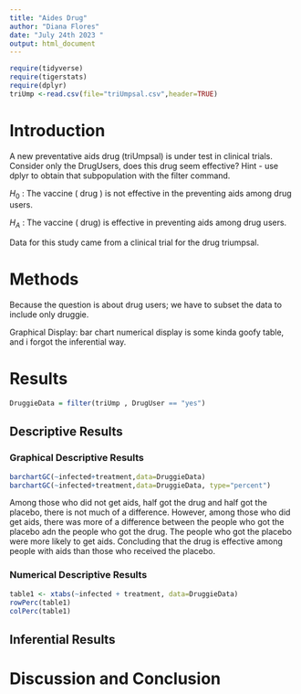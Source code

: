 ```yaml
---
title: "Aides Drug"
author: "Diana Flores"
date: "July 24th 2023 "
output: html_document
---
```


```r
require(tidyverse)
require(tigerstats)
require(dplyr)
triUmp <-read.csv(file="triUmpsal.csv",header=TRUE)
```

# Introduction

<!--In this section you explain what you are trying to show.  Where did the data come from?  What is the research or other question you are trying to answer?.  If you skimp in this section expect to be marked down in your grade. Paint a picture of the project a couple of paragraphs is expected!-->

A new  preventative aids drug (triUmpsal) is under test in clinical trials. Consider only the DrugUsers, does this drug seem effective?  Hint - use dplyr to obtain that subpopulation with the filter command.

$H_0$ : The vaccine ( drug ) is not effective in the preventing aids among drug users.


$H_A$ : The vaccine ( drug) is effective in preventing aids among drug users.

Data for this study came from a clinical trial for the drug triumpsal.




# Methods

<!--Decide on your methods:  use "variable analysis" or other appropriate descriptors.  Make sure to choose at least one graphical method and at least one numerical method. Discuss what data manipulations may be needed for example subsetting or other binning procedures and what sort of graphical displays and inferential tools will be used!-->

Because the question is about drug users; we have to subset the data to include only druggie.

Graphical Display: 
bar chart
numerical display is some kinda goofy table,
and i forgot the inferential way.




# Results

<!--Divide this section into two sub-sections:  One for your descriptive  results and one for your inferential results.!-->

```r
DruggieData = filter(triUmp , DrugUser == "yes")
```


## Descriptive Results

### Graphical Descriptive Results

<!--Graphical results here.  Make sure to show your code.  Provide appropriate labels for axes, giving units if possible, and provide a good title for the graph, too.  Use the graphical results to describe the patterns if any that exist in the data as focused toward the research question. Bottom line is to explain the features of the graph that are relevant to conforming or departing to what is expected by your null hypothesis !-->


```r
barchartGC(~infected+treatment,data=DruggieData)
barchartGC(~infected+treatment,data=DruggieData, type="percent")

```




Among those who did not get aids, half got the drug and half got the placebo, there is not much of a difference. However, among those who did get aids, there was more of a difference between the people who got the placebo adn the people who got the drug. The people who got the placebo were more likely to get aids. Concluding that the drug is effective among people with aids than those who received the placebo.



### Numerical Descriptive Results

<!--Numerical results go here. Use the numerical results to describe the patterns if any that exist in the data as focused toward the research question!-->



```r
table1 <- xtabs(~infected + treatment, data=DruggieData)
rowPerc(table1)
colPerc(table1)
```
## Inferential Results

<!--State hypothesis clearly.  Make sure your discussion of the inferential test covers all the aspects that the test output produces, such as test statistic, p-value etc.  Make a decision about the null hypothesis, explain the assumptions on which the selected test/procedure was based, and why the chosen procedure satisfys the assumptions and is appropriate to answer the research question!-->


# Discussion and Conclusion

<!--Discussion and conclusion here.  If you found a relationship be sure to consider whether the relationship occurs because one of the variavbles causes the other, or whether they perhasps are related for some other reason.  Watch the chapter 6 videos from the GeorgeTown videos collection.!-->
